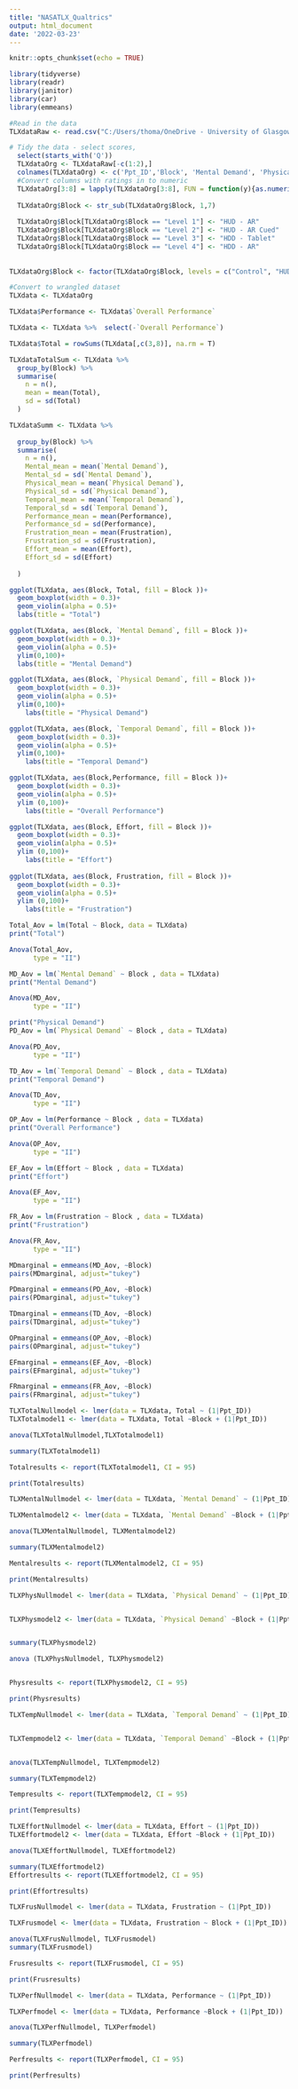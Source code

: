 ```yaml
---
title: "NASATLX_Qualtrics"
output: html_document
date: '2022-03-23'
---
```


```r
knitr::opts_chunk$set(echo = TRUE)
```

```r
library(tidyverse)
library(readr)
library(janitor)
library(car)
library(emmeans)
```


```r
#Read in the data
TLXdataRaw <- read.csv("C:/Users/thoma/OneDrive - University of Glasgow/Desktop/Study3/data/Qualtrics/TLX/Study3TLX.csv") %>% 

# Tidy the data - select scores,
  select(starts_with('Q'))
  TLXdataOrg <- TLXdataRaw[-c(1:2),]
  colnames(TLXdataOrg) <- c('Ppt_ID','Block', 'Mental Demand', 'Physical Demand', 'Temporal Demand', 'Overall Performance', 'Effort', 'Frustration')
  #Convert columns with ratings in to numeric
  TLXdataOrg[3:8] = lapply(TLXdataOrg[3:8], FUN = function(y){as.numeric(y)})
  
  TLXdataOrg$Block <- str_sub(TLXdataOrg$Block, 1,7)
  
  TLXdataOrg$Block[TLXdataOrg$Block == "Level 1"] <- "HUD - AR"
  TLXdataOrg$Block[TLXdataOrg$Block == "Level 2"] <- "HUD - AR Cued"
  TLXdataOrg$Block[TLXdataOrg$Block == "Level 3"] <- "HDD - Tablet"
  TLXdataOrg$Block[TLXdataOrg$Block == "Level 4"] <- "HDD - AR"
  
  
TLXdataOrg$Block <- factor(TLXdataOrg$Block, levels = c("Control", "HUD - AR","HUD - AR Cued", "HDD - AR", "HDD - Tablet"))


```


```r
#Convert to wrangled dataset
TLXdata <- TLXdataOrg 

TLXdata$Performance <- TLXdata$`Overall Performance` 

TLXdata <- TLXdata %>%  select(-`Overall Performance`)

TLXdata$Total = rowSums(TLXdata[,c(3,8)], na.rm = T)


```


```r
TLXdataTotalSum <- TLXdata %>% 
  group_by(Block) %>% 
  summarise(
    n = n(),
    mean = mean(Total),
    sd = sd(Total)
  )
```


```r
TLXdataSumm <- TLXdata %>% 
  
  group_by(Block) %>% 
  summarise(
    n = n(),
    Mental_mean = mean(`Mental Demand`),
    Mental_sd = sd(`Mental Demand`),
    Physical_mean = mean(`Physical Demand`),
    Physical_sd = sd(`Physical Demand`),
    Temporal_mean = mean(`Temporal Demand`),
    Temporal_sd = sd(`Temporal Demand`),
    Performance_mean = mean(Performance),
    Performance_sd = sd(Performance),
    Frustration_mean = mean(Frustration),
    Frustration_sd = sd(Frustration),
    Effort_mean = mean(Effort),
    Effort_sd = sd(Effort)
    
  )


```

```r
ggplot(TLXdata, aes(Block, Total, fill = Block ))+
  geom_boxplot(width = 0.3)+
  geom_violin(alpha = 0.5)+
  labs(title = "Total")
```


```r
ggplot(TLXdata, aes(Block, `Mental Demand`, fill = Block ))+
  geom_boxplot(width = 0.3)+
  geom_violin(alpha = 0.5)+
  ylim(0,100)+
  labs(title = "Mental Demand")

ggplot(TLXdata, aes(Block, `Physical Demand`, fill = Block ))+
  geom_boxplot(width = 0.3)+
  geom_violin(alpha = 0.5)+
  ylim(0,100)+
    labs(title = "Physical Demand")

ggplot(TLXdata, aes(Block, `Temporal Demand`, fill = Block ))+
  geom_boxplot(width = 0.3)+
  geom_violin(alpha = 0.5)+
  ylim(0,100)+
    labs(title = "Temporal Demand")

ggplot(TLXdata, aes(Block,Performance, fill = Block ))+
  geom_boxplot(width = 0.3)+
  geom_violin(alpha = 0.5)+
  ylim (0,100)+
    labs(title = "Overall Performance")

ggplot(TLXdata, aes(Block, Effort, fill = Block ))+
  geom_boxplot(width = 0.3)+
  geom_violin(alpha = 0.5)+
  ylim (0,100)+
    labs(title = "Effort")
  
ggplot(TLXdata, aes(Block, Frustration, fill = Block ))+
  geom_boxplot(width = 0.3)+
  geom_violin(alpha = 0.5)+
  ylim (0,100)+
    labs(title = "Frustration")


```



```r
Total_Aov = lm(Total ~ Block, data = TLXdata) 
print("Total")

Anova(Total_Aov,
      type = "II")

```



```r

MD_Aov = lm(`Mental Demand` ~ Block , data = TLXdata) 
print("Mental Demand")

Anova(MD_Aov,
      type = "II")

print("Physical Demand")
PD_Aov = lm(`Physical Demand` ~ Block , data = TLXdata) 

Anova(PD_Aov,
      type = "II")

TD_Aov = lm(`Temporal Demand` ~ Block , data = TLXdata) 
print("Temporal Demand")

Anova(TD_Aov,
      type = "II")

OP_Aov = lm(Performance ~ Block , data = TLXdata) 
print("Overall Performance")

Anova(OP_Aov,
      type = "II")

EF_Aov = lm(Effort ~ Block , data = TLXdata) 
print("Effort")

Anova(EF_Aov,
      type = "II")

FR_Aov = lm(Frustration ~ Block , data = TLXdata)
print("Frustration")

Anova(FR_Aov,
      type = "II")
```


```r
MDmarginal = emmeans(MD_Aov, ~Block)
pairs(MDmarginal, adjust="tukey")
```


```r
PDmarginal = emmeans(PD_Aov, ~Block)
pairs(PDmarginal, adjust="tukey")

```


```r
TDmarginal = emmeans(TD_Aov, ~Block)
pairs(TDmarginal, adjust="tukey")

```

```r
OPmarginal = emmeans(OP_Aov, ~Block)
pairs(OPmarginal, adjust="tukey")

```

```r
EFmarginal = emmeans(EF_Aov, ~Block)
pairs(EFmarginal, adjust="tukey")

```

```r
FRmarginal = emmeans(FR_Aov, ~Block)
pairs(FRmarginal, adjust="tukey")

```


```r
TLXTotalNullmodel <- lmer(data = TLXdata, Total ~ (1|Ppt_ID))
TLXTotalmodel1 <- lmer(data = TLXdata, Total ~Block + (1|Ppt_ID))

anova(TLXTotalNullmodel,TLXTotalmodel1)

summary(TLXTotalmodel1)
```


```r
Totalresults <- report(TLXTotalmodel1, CI = 95)

print(Totalresults)
```

```r

TLXMentalNullmodel <- lmer(data = TLXdata, `Mental Demand` ~ (1|Ppt_ID))

TLXMentalmodel2 <- lmer(data = TLXdata, `Mental Demand` ~Block + (1|Ppt_ID))

anova(TLXMentalNullmodel, TLXMentalmodel2)

summary(TLXMentalmodel2)

Mentalresults <- report(TLXMentalmodel2, CI = 95)

print(Mentalresults)
```
```r
TLXPhysNullmodel <- lmer(data = TLXdata, `Physical Demand` ~ (1|Ppt_ID))


TLXPhysmodel2 <- lmer(data = TLXdata, `Physical Demand` ~Block + (1|Ppt_ID))


summary(TLXPhysmodel2)

anova (TLXPhysNullmodel, TLXPhysmodel2)


Physresults <- report(TLXPhysmodel2, CI = 95)

print(Physresults)
```
```r
TLXTempNullmodel <- lmer(data = TLXdata, `Temporal Demand` ~ (1|Ppt_ID))


TLXTempmodel2 <- lmer(data = TLXdata, `Temporal Demand` ~Block + (1|Ppt_ID))


anova(TLXTempNullmodel, TLXTempmodel2)

summary(TLXTempmodel2)

Tempresults <- report(TLXTempmodel2, CI = 95)

print(Tempresults)
```

```r
TLXEffortNullmodel <- lmer(data = TLXdata, Effort ~ (1|Ppt_ID))
TLXEffortmodel2 <- lmer(data = TLXdata, Effort ~Block + (1|Ppt_ID))

anova(TLXEffortNullmodel, TLXEffortmodel2)

summary(TLXEffortmodel2)
Effortresults <- report(TLXEffortmodel2, CI = 95)

print(Effortresults)
```

```r
TLXFrusNullmodel <- lmer(data = TLXdata, Frustration ~ (1|Ppt_ID))

TLXFrusmodel <- lmer(data = TLXdata, Frustration ~ Block + (1|Ppt_ID))

anova(TLXFrusNullmodel, TLXFrusmodel)
summary(TLXFrusmodel)

Frusresults <- report(TLXFrusmodel, CI = 95)

print(Frusresults)
```

```r
TLXPerfNullmodel <- lmer(data = TLXdata, Performance ~ (1|Ppt_ID))

TLXPerfmodel <- lmer(data = TLXdata, Performance ~Block + (1|Ppt_ID))

anova(TLXPerfNullmodel, TLXPerfmodel)

summary(TLXPerfmodel)

Perfresults <- report(TLXPerfmodel, CI = 95)

print(Perfresults)
```